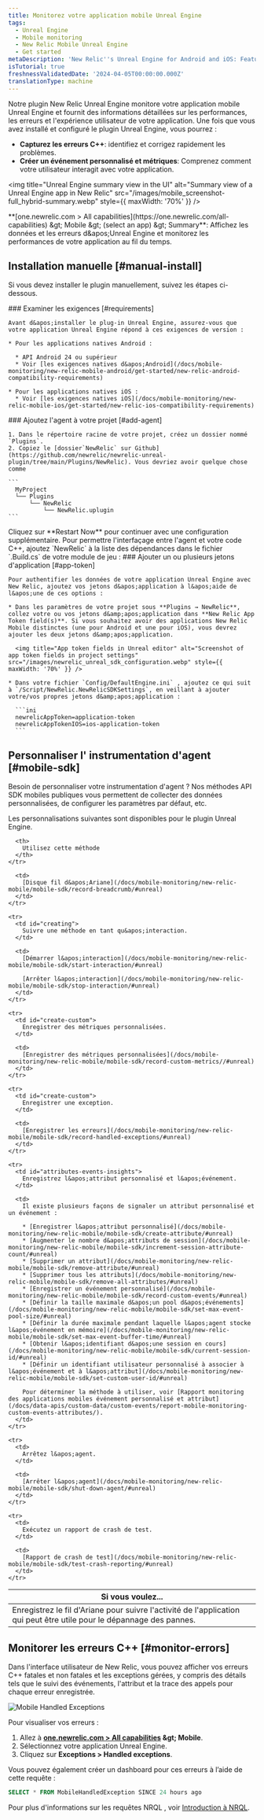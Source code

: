 ```yaml
---
title: Monitorez votre application mobile Unreal Engine
tags:
  - Unreal Engine
  - Mobile monitoring
  - New Relic Mobile Unreal Engine
  - Get started
metaDescription: 'New Relic''s Unreal Engine for Android and iOS: Features, compatibility, requirements, installation, and upgrade procedures.'
isTutorial: true
freshnessValidatedDate: '2024-04-05T00:00:00.000Z'
translationType: machine
---
```


Notre plugin New Relic Unreal Engine monitore votre application mobile Unreal Engine et fournit des informations détaillées sur les performances, les erreurs et l&apos;expérience utilisateur de votre application. Une fois que vous avez installé et configuré le plugin Unreal Engine, vous pourrez :

* **Capturez les erreurs C++**: identifiez et corrigez rapidement les problèmes.
* **Créer un événement personnalisé et métriques**: Comprenez comment votre utilisateur interagit avec votre application.

<img title="Unreal Engine summary view in the UI" alt="Summary view of a Unreal Engine app in New Relic" src="/images/mobile_screenshot-full_hybrid-summary.webp" style={{ maxWidth: '70%' }} />

<figcaption>
  <DNT>**[one.newrelic.com &gt; All capabilities](https://one.newrelic.com/all-capabilities) &amp;gt; Mobile &amp;gt; (select an app) &amp;gt; Summary**</DNT>: Affichez les données et les erreurs d&amp;apos;Unreal Engine et monitorez les performances de votre application au fil du temps.
</figcaption>

## Installation manuelle [#manual-install]

Si vous devez installer le plugin manuellement, suivez les étapes ci-dessous.

<Steps>
  <Step>
    ### Examiner les exigences [#requirements]

    Avant d&apos;installer le plug-in Unreal Engine, assurez-vous que votre application Unreal Engine répond à ces exigences de version :

    * Pour les applications natives Android :

      * API Android 24 ou supérieur
      * Voir [les exigences natives d&apos;Android](/docs/mobile-monitoring/new-relic-mobile-android/get-started/new-relic-android-compatibility-requirements)

    * Pour les applications natives iOS :
      * Voir [les exigences natives iOS](/docs/mobile-monitoring/new-relic-mobile-ios/get-started/new-relic-ios-compatibility-requirements)
  </Step>

  <Step>
    ### Ajoutez l&apos;agent à votre projet [#add-agent]

    1. Dans le répertoire racine de votre projet, créez un dossier nommé `Plugins`.
    2. Copiez le [dossier`NewRelic` sur Github](https://github.com/newrelic/newrelic-unreal-plugin/tree/main/Plugins/NewRelic). Vous devriez avoir quelque chose comme

    ```
      MyProject
      └── Plugins
          └── NewRelic
              └── NewRelic.uplugin
    ```
  </Step>

  <Step>
    Cliquez sur **Restart Now** pour continuer avec une configuration supplémentaire.
  </Step>

  <Step>
    Pour permettre l&apos;interfaçage entre l&apos;agent et votre code C++, ajoutez `NewRelic` à la liste des dépendances dans le fichier `.Build.cs` de votre module de jeu :
  </Step>

  <Step>
    ### Ajouter un ou plusieurs jetons d&apos;application [#app-token]

    Pour authentifier les données de votre application Unreal Engine avec New Relic, ajoutez vos jetons d&apos;application à l&apos;aide de l&apos;une de ces options :

    * Dans les paramètres de votre projet sous **Plugins → NewRelic**, collez votre ou vos jetons d&amp;apos;application dans **New Relic App Token field(s)**. Si vous souhaitez avoir des applications New Relic Mobile distinctes (une pour Android et une pour iOS), vous devrez ajouter les deux jetons d&amp;apos;application.

      <img title="App token fields in Unreal editor" alt="Screenshot of app token fields in project settings" src="/images/newrelic_unreal_sdk_configuration.webp" style={{ maxWidth: '70%' }} />

    * Dans votre fichier `Config/DefaultEngine.ini` , ajoutez ce qui suit à `/Script/NewRelic.NewRelicSDKSettings`, en veillant à ajouter votre/vos propres jetons d&amp;apos;application :

      ```ini
      newrelicAppToken=application-token
      newrelicAppTokenIOS=ios-application-token
      ```
  </Step>
</Steps>

## Personnaliser l&apos; instrumentation d&apos;agent [#mobile-sdk]

Besoin de personnaliser votre instrumentation d&apos;agent ? Nos méthodes API SDK mobiles publiques vous permettent de collecter des données personnalisées, de configurer les paramètres par défaut, etc.

Les personnalisations suivantes sont disponibles pour le plugin Unreal Engine.

<table>
  <thead>
    <tr>
      <th style={{ width: "300px" }}>
        Si vous voulez...
      </th>

      <th>
        Utilisez cette méthode
      </th>
    </tr>
  </thead>

  <tbody>
    <tr>
      <td id="crash-analysis">
        Enregistrez le fil d&apos;Ariane pour suivre l&apos;activité de l&apos;application qui peut être utile pour le dépannage des pannes.
      </td>

      <td>
        [Disque fil d&apos;Ariane](/docs/mobile-monitoring/new-relic-mobile/mobile-sdk/record-breadcrumb/#unreal)
      </td>
    </tr>

    <tr>
      <td id="creating">
        Suivre une méthode en tant qu&apos;interaction.
      </td>

      <td>
        [Démarrer l&apos;interaction](/docs/mobile-monitoring/new-relic-mobile/mobile-sdk/start-interaction/#unreal)

        [Arrêter l&apos;interaction](/docs/mobile-monitoring/new-relic-mobile/mobile-sdk/stop-interaction/#unreal)
      </td>
    </tr>

    <tr>
      <td id="create-custom">
        Enregistrer des métriques personnalisées.
      </td>

      <td>
        [Enregistrer des métriques personnalisées](/docs/mobile-monitoring/new-relic-mobile/mobile-sdk/record-custom-metrics//#unreal)
      </td>
    </tr>

    <tr>
      <td id="create-custom">
        Enregistrer une exception.
      </td>

      <td>
        [Enregistrer les erreurs](/docs/mobile-monitoring/new-relic-mobile/mobile-sdk/record-handled-exceptions/#unreal)
      </td>
    </tr>

    <tr>
      <td id="attributes-events-insights">
        Enregistrez l&apos;attribut personnalisé et l&apos;événement.
      </td>

      <td>
        Il existe plusieurs façons de signaler un attribut personnalisé et un événement :

        * [Enregistrer l&apos;attribut personnalisé](/docs/mobile-monitoring/new-relic-mobile/mobile-sdk/create-attribute/#unreal)
        * [Augmenter le nombre d&apos;attributs de session](/docs/mobile-monitoring/new-relic-mobile/mobile-sdk/increment-session-attribute-count/#unreal)
        * [Supprimer un attribut](/docs/mobile-monitoring/new-relic-mobile/mobile-sdk/remove-attribute/#unreal)
        * [Supprimer tous les attributs](/docs/mobile-monitoring/new-relic-mobile/mobile-sdk/remove-all-attributes/#unreal)
        * [Enregistrer un événement personnalisé](/docs/mobile-monitoring/new-relic-mobile/mobile-sdk/record-custom-events/#unreal)
        * [Définir la taille maximale d&apos;un pool d&apos;événements](/docs/mobile-monitoring/new-relic-mobile/mobile-sdk/set-max-event-pool-size/#unreal)
        * [Définir la durée maximale pendant laquelle l&apos;agent stocke l&apos;événement en mémoire](/docs/mobile-monitoring/new-relic-mobile/mobile-sdk/set-max-event-buffer-time/#unreal)
        * [Obtenir l&apos;identifiant d&apos;une session en cours](/docs/mobile-monitoring/new-relic-mobile/mobile-sdk/current-session-id/#unreal)
        * [Définir un identifiant utilisateur personnalisé à associer à l&apos;événement et à l&apos;attribut](/docs/mobile-monitoring/new-relic-mobile/mobile-sdk/set-custom-user-id/#unreal)

        Pour déterminer la méthode à utiliser, voir [Rapport monitoring des applications mobiles événement personnalisé et attribut](/docs/data-apis/custom-data/custom-events/report-mobile-monitoring-custom-events-attributes/).
      </td>
    </tr>

    <tr>
      <td>
        Arrêtez l&apos;agent.
      </td>

      <td>
        [Arrêter l&apos;agent](/docs/mobile-monitoring/new-relic-mobile/mobile-sdk/shut-down-agent/#unreal)
      </td>
    </tr>

    <tr>
      <td>
        Exécutez un rapport de crash de test.
      </td>

      <td>
        [Rapport de crash de test](/docs/mobile-monitoring/new-relic-mobile/mobile-sdk/test-crash-reporting/#unreal)
      </td>
    </tr>
  </tbody>
</table>

## Monitorer les erreurs C++ [#monitor-errors]

Dans l&apos;interface utilisateur de New Relic, vous pouvez afficher vos erreurs C++ fatales et non fatales et les exceptions gérées, y compris des détails tels que le suivi des événements, l&apos;attribut et la trace des appels pour chaque erreur enregistrée.

<img title="Mobile Handled Exceptions" alt="Mobile Handled Exceptions" src="/images/mobile_screenshot-full_handled-exceptions-summary.webp" />

Pour visualiser vos erreurs :

1. Allez à <DNT>**[one.newrelic.com &gt; All capabilities](https://one.newrelic.com/all-capabilities) &amp;gt; Mobile**</DNT>.
2. Sélectionnez votre application Unreal Engine.
3. Cliquez sur <DNT>**Exceptions &gt; Handled exceptions**</DNT>.

Vous pouvez également créer un dashboard pour ces erreurs à l’aide de cette requête :

```sql
SELECT * FROM MobileHandledException SINCE 24 hours ago
```

Pour plus d&apos;informations sur les requêtes NRQL , voir [Introduction à NRQL](/docs/query-your-data/nrql-new-relic-query-language/get-started/introduction-nrql-new-relics-query-language/#where).